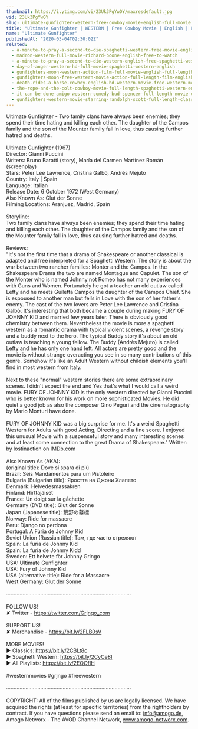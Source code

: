 ```yaml
---
thumbnail: https://i.ytimg.com/vi/23Uk3PgYwOY/maxresdefault.jpg
vid: 23Uk3PgYwOY
slug: ultimate-gunfighter-western-free-cowboy-movie-english-full-movie
title: "Ultimate Gunfighter | WESTERN | Free Cowboy Movie | English | Full Movie"
name: "Ultimate Gunfighter"
publishedAt: "2020-03-04T02:30:02Z"
related:
  - a-minute-to-pray-a-second-to-die-spaghetti-western-free-movie-english
  - madron-western-full-movie-richard-boone-english-free-to-watch
  - a-minute-to-pray-a-second-to-die-western-english-free-spaghetti-western
  - day-of-anger-western-hd-full-movie-spaghetti-western-english
  - gunfighters-moon-western-action-film-full-movie-english-full-length-film-hd-1080p
  - gunfighters-moon-free-western-movie-action-full-length-film-english
  - death-rides-a-horse-cowboy-english-hd-western-movie-free-western-movies
  - the-rope-and-the-colt-cowboy-movie-full-length-spaghetti-western-english-free-full-westerns
  - it-can-be-done-amigo-western-comedy-bud-spencer-full-length-movie-english-free-full-movies
  - gunfighters-western-movie-starring-randolph-scott-full-length-classic-feature-film-english
---
```


Ultimate Gunfighter - Two family clans have always been enemies; they spend their time hating and killing each other. The daughter of the Campos family and the son of the Mounter family fall in love, thus causing further hatred and deaths. <br />
<br />
Ultimate Gunfighter (1967)<br />
Director: Gianni Puccini<br />
Writers: Bruno Baratti (story), María del Carmen Martínez Román (screenplay) <br />
Stars: Peter Lee Lawrence, Cristina Galbó, Andrés Mejuto <br />
Country: Italy | Spain<br />
Language: Italian<br />
Release Date: 6 October 1972 (West Germany) <br />
Also Known As: Glut der Sonne <br />
Filming Locations: Aranjuez, Madrid, Spain <br />
<br />
Storyline: <br />
Two family clans have always been enemies; they spend their time hating and killing each other. The daughter of the Campos family and the son of the Mounter family fall in love, thus causing further hatred and deaths. <br />
<br />
Reviews: <br />
"It's not the first time that a drama of Shakespeare or another classical is adapted and free interpreted for a Spaghetti Western. The story is about the war between two rancher families: Monter and the Campos. In the Shakespeare Drama the two are named Montague and Capulet. The son of the Monter who is named Johnny not Romeo has not many experiences with Guns and Women. Fortunately he got a teacher an old outlaw called Lefty and he meets Guiletta Campos the daughter of the Campos Chief. She is espoused to another man but fells in Love with the son of her father's enemy. The cast of the two lovers are Peter Lee Lawrence and Cristina Galbò. It's interesting that both became a couple during making FURY OF JOHNNY KID and married few years later. There is obviously good chemistry between them. Nevertheless the movie is more a spaghetti western as a romantic drama with typical violent scenes, a revenge story and a buddy next to the hero. The typical Buddy story it's about an old outlaw is teaching a young fellow. The Buddy (Andrès Mejuto) is called Lefty and he has only one hand left. All actors are pretty good and the movie is without strange overacting you see in so many contributions of this genre. Somehow it's like an Adult Western without childish elements you'll find in most western from Italy.<br />
<br />
Next to these "normal" western stories there are some extraordinary scenes. I didn't expect the end and Yes that's what I would call a weird movie. FURY OF JOHNNY KID is the only western directed by Gianni Puccini who is better known for his work on more sophisticated Movies. He did quiet a good job as also the composer Gino Peguri and the cinematography by Mario Monturi have done.<br />
<br />
FURY OF JOHNNY KID was a big surprise for me. It's a weird Spaghetti Western for Adults with good Acting, Directing and a fine score. I enjoyed this unusual Movie with a suspenseful story and many interesting scenes and at least some connection to the great Drama of Shakespeare." Written by lostinaction on IMDb.com<br />
<br />
Also Known As (AKA):<br />
(original title): Dove si spara di più<br />
Brazil: Seis Mandamentos para um Pistoleiro<br />
Bulgaria (Bulgarian title): Яростта на Джони Хлапето<br />
Denmark: Helvedesmassakren<br />
Finland: Hirttäjäiset<br />
France: Un doigt sur la gâchette<br />
Germany (DVD title): Glut der Sonne<br />
Japan (Japanese title): 荒野の墓標<br />
Norway: Ride for massacre<br />
Peru: Django no perdona<br />
Portugal: A Fúria de Johnny Kid<br />
Soviet Union (Russian title): Там, где часто стреляют<br />
Spain: La furia de Johnny Kid<br />
Spain: La furia de Johnny Kidd<br />
Sweden: Ett helvete för Johnny Gringo<br />
USA: Ultimate Gunfighter<br />
USA: Fury of Johnny Kid<br />
USA (alternative title): Ride for a Massacre<br />
West Germany: Glut der Sonne<br />
<br />
····················································································<br />
<br />
FOLLOW US!<br />
✘ Twitter - https://twitter.com/Grjngo_com<br />
<br />
SUPPORT US!<br />
✘ Merchandise - https://bit.ly/2FLB0sV<br />
<br />
MORE MOVIES! <br />
► Classics: https://bit.ly/2CBLt8c <br />
► Spaghetti Western: https://bit.ly/2CyCe8I <br />
► All Playlists: https://bit.ly/2EOOfIH <br />
<br />
#westernmovies #grjngo #freewestern<br />
<br />
····················································································<br />
<br />
COPYRIGHT: All of the films published by us are legally licensed. We have acquired the rights (at least for specific territories) from the rightholders by contract. If you have questions please send an email to: info@amogo.de, Amogo Networx - The AVOD Channel Network, www.amogo-networx.com.
